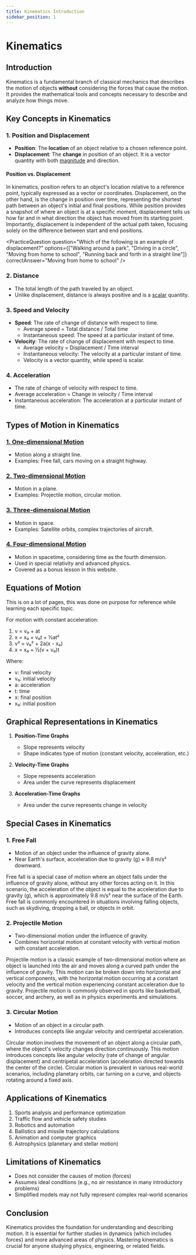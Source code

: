 ```yaml
---
title: Kinematics Introduction
sidebar_position: 1
---
```



# Kinematics

## Introduction

Kinematics is a fundamental branch of classical mechanics that describes the motion of objects **without** considering the forces that cause the motion. It provides the mathematical tools and concepts necessary to describe and analyze how things move.

## Key Concepts in Kinematics

### 1. Position and Displacement

- **Position**: The **location** of an object relative to a chosen reference point.
- **Displacement**: The **change** in position of an object. It is a vector quantity with both [magnitude](/docs/dictionary#magnitude) and direction. 

#### Position vs. Displacement
In kinematics, position refers to an object's location relative to a reference point, typically expressed as a vector or coordinates. Displacement, on the other hand, is the change in position over time, representing the shortest path between an object's initial and final positions. While position provides a snapshot of where an object is at a specific moment, displacement tells us how far and in what direction the object has moved from its starting point. Importantly, displacement is independent of the actual path taken, focusing solely on the difference between start and end positions.

<PracticeQuestion
    question="Which of the following is an example of displacement?"
    options={["Walking around a park", "Driving in a circle", "Moving from home to school", "Running back and forth in a straight line"]}
    correctAnswer="Moving from home to school"
/>

### 2. Distance

- The total length of the path traveled by an object.
- Unlike displacement, distance is always positive and is a [scalar](/docs/dictionary#scalar) quantity.

### 3. Speed and Velocity

- **Speed**: The rate of change of distance with respect to time.
    - Average speed = Total distance / Total time
    - Instantaneous speed: The speed at a particular instant of time.
- **Velocity**: The rate of change of displacement with respect to time.
    - Average velocity = Displacement / Time interval
    - Instantaneous velocity: The velocity at a particular instant of time.
    - Velocity is a vector quantity, while speed is scalar.

### 4. Acceleration

- The rate of change of velocity with respect to time.
- Average acceleration = Change in velocity / Time interval
- Instantaneous acceleration: The acceleration at a particular instant of time.

## Types of Motion in Kinematics

### [1. One-dimensional Motion](/docs/classical-mechanics/kinematics/one-dimensional-motion)

- Motion along a straight line.
- Examples: Free fall, cars moving on a straight highway.

### [2. Two-dimensional Motion](/docs/classical-mechanics/kinematics/two-dimensional-motion)

- Motion in a plane.
- Examples: Projectile motion, circular motion.

### [3. Three-dimensional Motion](/docs/classical-mechanics/kinematics/three-dimensional-motion)

- Motion in space.
- Examples: Satellite orbits, complex trajectories of aircraft.

### [4. Four-dimensional Motion](/docs/classical-mechanics/kinematics/four-dimensional-motion)

- Motion in spacetime, considering time as the fourth dimension.
- Used in special relativity and advanced physics.
- Covered as a bonus lesson in this website.

## Equations of Motion

This is on a lot of pages, this was done on purpose for reference while learning each specific topic.

For motion with constant acceleration:

1. v = v₀ + at
2. x = x₀ + v₀t + ½at²
3. v² = v₀² + 2a(x - x₀)
4. x = x₀ + ½(v + v₀)t

Where:
- v: final velocity
- v₀: initial velocity
- a: acceleration
- t: time
- x: final position
- x₀: initial position

## Graphical Representations in Kinematics

1. **Position-Time Graphs**
    - Slope represents velocity
    - Shape indicates type of motion (constant velocity, acceleration, etc.)

2. **Velocity-Time Graphs**
    - Slope represents acceleration
    - Area under the curve represents displacement

3. **Acceleration-Time Graphs**
    - Area under the curve represents change in velocity

## Special Cases in Kinematics

### 1. Free Fall

- Motion of an object under the influence of gravity alone.
- Near Earth's surface, acceleration due to gravity (g) ≈ 9.8 m/s² downward.

Free fall is a special case of motion where an object falls under the influence of gravity alone, without any other forces acting on it. In this scenario, the acceleration of the object is equal to the acceleration due to gravity (g), which is approximately 9.8 m/s² near the surface of the Earth. Free fall is commonly encountered in situations involving falling objects, such as skydiving, dropping a ball, or objects in orbit.

### 2. Projectile Motion

- Two-dimensional motion under the influence of gravity.
- Combines horizontal motion at constant velocity with vertical motion with constant acceleration.

Projectile motion is a classic example of two-dimensional motion where an object is launched into the air and moves along a curved path under the influence of gravity. This motion can be broken down into horizontal and vertical components, with the horizontal motion occurring at a constant velocity and the vertical motion experiencing constant acceleration due to gravity. Projectile motion is commonly observed in sports like basketball, soccer, and archery, as well as in physics experiments and simulations.

### 3. Circular Motion

- Motion of an object in a circular path.
- Introduces concepts like angular velocity and centripetal acceleration.

Circular motion involves the movement of an object along a circular path, where the object's velocity changes direction continuously. This motion introduces concepts like angular velocity (rate of change of angular displacement) and centripetal acceleration (acceleration directed towards the center of the circle). Circular motion is prevalent in various real-world scenarios, including planetary orbits, car turning on a curve, and objects rotating around a fixed axis.

## Applications of Kinematics

1. Sports analysis and performance optimization
2. Traffic flow and vehicle safety studies
3. Robotics and automation
4. Ballistics and missile trajectory calculations
5. Animation and computer graphics
6. Astrophysics (planetary and stellar motion)

## Limitations of Kinematics

- Does not consider the causes of motion (forces)
- Assumes ideal conditions (e.g., no air resistance in many introductory problems)
- Simplified models may not fully represent complex real-world scenarios

## Conclusion

Kinematics provides the foundation for understanding and describing motion. It is essential for further studies in dynamics (which includes forces) and more advanced areas of physics. Mastering kinematics is crucial for anyone studying physics, engineering, or related fields.